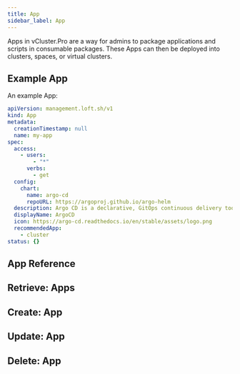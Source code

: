 ```yaml
---
title: App
sidebar_label: App
---
```



Apps in vCluster.Pro are a way for admins to package applications and scripts in consumable packages. These Apps can then be deployed into clusters, spaces, or virtual clusters.

## Example App

An example App:

```yaml
apiVersion: management.loft.sh/v1
kind: App
metadata:
  creationTimestamp: null
  name: my-app
spec:
  access:
    - users:
        - "*"
      verbs:
        - get
  config:
    chart:
      name: argo-cd
      repoURL: https://argoproj.github.io/argo-helm
  description: Argo CD is a declarative, GitOps continuous delivery tool for Kubernetes
  displayName: ArgoCD
  icon: https://argo-cd.readthedocs.io/en/stable/assets/logo.png
  recommendedApp:
    - cluster
status: {}
```

## App Reference

<Reference />

## Retrieve: Apps

<Retrieve />

## Create: App

<Create />

## Update: App

<Update />

## Delete: App

<Delete />
